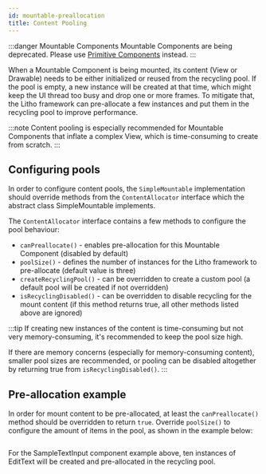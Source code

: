 ```yaml
---
id: mountable-preallocation
title: Content Pooling
---
```


:::danger Mountable Components
Mountable Components are being deprecated. Please use [Primitive Components](mainconcepts/primitivecomponents/overview.mdx) instead.
:::

When a Mountable Component is being mounted, its content (View or Drawable) needs to be either initialized or reused from the recycling pool. If the pool is empty, a new instance will be created at that time, which might keep the UI thread too busy and drop one or more frames. To mitigate that, the Litho framework can pre-allocate a few instances and put them in the recycling pool to improve performance.

:::note
Content pooling is especially recommended for Mountable Components that inflate a complex View, which is time-consuming to create from scratch.
:::

## Configuring pools

In order to configure content pools, the `SimpleMountable` implementation should override methods from the `ContentAllocator` interface which the abstract class SimpleMountable implements.

The `ContentAllocator` interface contains a few methods to configure the pool behaviour:

* `canPreallocate()` - enables pre-allocation for this Mountable Component (disabled by default)
* `poolSize()` - defines the number of instances for the Litho framework to pre-allocate (default value is three)
* `createRecyclingPool()` - can be overridden to create a custom pool (a default pool will be created if not overridden)
* `isRecyclingDisabled()` - can be overridden to disable recycling for the mount content (if this method returns true, all other methods listed above are ignored)

:::tip
If creating new instances of the content is time-consuming but not very memory-consuming, it's recommended to keep the pool size high.

If there are memory concerns (especially for memory-consuming content), smaller pool sizes are recommended, or pooling can be disabled altogether by returning true from `isRecyclingDisabled()`.
:::

## Pre-allocation example

In order for mount content to be pre-allocated, at least the `canPreallocate()` method should be overridden to return `true`. Override `poolSize()` to configure the amount of items in the pool, as shown in the example below:

```kotlin file=sample/src/main/java/com/facebook/samples/litho/kotlin/mountables/SampleTextInput.kt start=start_preallocation_example end=end_preallocation_example
```

For the SampleTextInput component example above, ten instances of EditText will be created and pre-allocated in the recycling pool.
